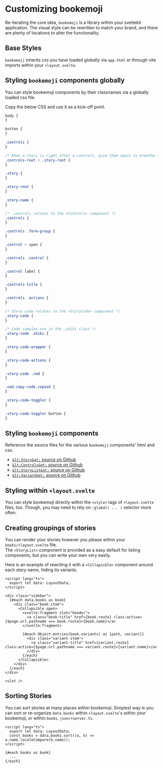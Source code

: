 # Customizing bookemoji

Re-iterating the core idea, `bookemoji` is a library within your sveltekit application.
The visual style can be rewritten to match your brand, and there are plenty of locations to alter the functionality.

## Base Styles

`bookemoji` inherits css you have loaded globally via `app.html` or through vite imports within your `+layout.svelte`.

## Styling `bookemoji` components globally

You can style bookemoji components by their classnames via a globally loaded css file.

Copy the below CSS and use it as a kick-off point.

```css
body {
}

button {
}

.controls {
}

/* When a story is right after a controls, give them space to breathe */
.controls-root + .story-root {
}

.story {
}

.story-root {
}

.story-name {
}

/* .controls relates to the <Controls> component */
.controls {
}

.controls .form-group {
}

.control > span {
}

.controls .control {
}

.control label {
}

.controls-title {
}

.controls .actions {
}

/* Story code relates to the <StoryCode> component */
.story-code {
}

/* Code samples are in the .shiki class */
.story-code .shiki {
}

.story-code-wrapper {
}

.story-code-actions {
}

.story-code .cmd {
}

.cmd.copy-code.copied {
}

.story-code-toggler {
}

.story-code-toggler button {
}
```

## Styling `bookemoji` components

Reference the source files for the various `bookemoji` components' html and css.

- [`&lt;Story&gt;` source on Github](https://github.com/bookemoji/bookemoji/blob/main/src/lib/components/v4/Story.svelte)
- [`&lt;Controls&gt;` source on Github](https://github.com/bookemoji/bookemoji/blob/main/src/lib/components/v4/Controls.svelte)
- [`&lt;StoryList&gt;` source on Github](https://github.com/bookemoji/bookemoji/blob/main/src/lib/components/v4/StoryList.svelte)
- [`&lt;Variant&gt;` source on Github](https://github.com/bookemoji/bookemoji/blob/main/src/lib/components/v4/Variant.svelte)

## Styling within `+layout.svelte`

You can style bookemoji directly within the `<style>` tags of `+layout.svelte` files, too. Though, you may need to rely on `:global( ... )` selector more often.

## Creating groupings of stories

You can render your stories however you please within your `books/+layout.svelte` file. <br> The `<StoryList>` component is provided as a easy default for listing components, but you can write your own very easily.

Here is an example of rewriting it with a `<Collapsible>` component around each story name, hiding its variants.

```svelte
<script lang="ts">
  export let data: LayoutData;
</script>

<div class="sidebar">
  {#each data.books as book}
    <div class="book-item">
      <Collapsible open>
        <svelte:fragment slot="header">
          <a class="book-title" href={book.route} class:active={$page.url.pathname === book.route}>{book.name}</a>
        </svelte:fragment>

        {#each Object.entries(book.variants) as [path, variant]}
          <div class="variant-item">
            <a class="variant-title" href={variant.route} class:active={$page.url.pathname === variant.route}>{variant.name}</a>
          </div>
        {/each}
      </Collapsible>
    </div>
  {/each}
</div>

<slot />
```

## Sorting Stories

You can sort stories at many places within bookemoji.
Simplest way is you can sort or re-organize `data.books` within `+layout.svelte`'s within your bookemoji, or within `books.json/+server.ts`.

```svelte
<script lang="ts">
  export let data: LayoutData;
  const books = data.books.sort((a, b) => a.name.localeCompare(b.name));
</script>

{#each books as book}
  ...
{/each}
```
